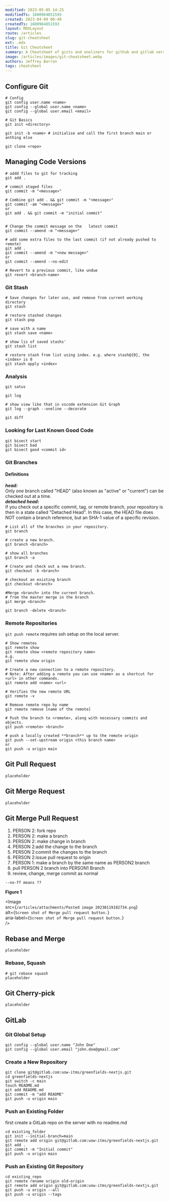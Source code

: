 ```yaml
---
modified: 2023-05-05 14:25
modifiedTs: 1680964851593
created: 2023-04-09 00:40
createdTs: 1680964851593
layout: MDXLayout
route: /articles
slug: git-cheatsheet
ext: .mdx
title: Git Cheatsheet
summary: A Cheatsheet of gists and oneliners for github and gitlab version control software.
image: /articles/images/git-cheatsheet.webp
authors: Jeffrey Barron
tags: cheatsheet
---
```


## Configure Git

```shell
# Config
git config user.name <name>
git config --global user.name <name>
git config --global user.email <email>

# Git Basics
git init <directory>

git init -b <name> # initialise and call the first branch main or anthing else

git clone <repo>
```

## Managing Code Versions

```shell
# addd files to git for tracking
git add .

# commit staged files
git commit -m "<message>"

# Combine git add . && git commit -m "<message>"
git commit -am "<message>"
or
git add . && git commit -m "initial commit"


# Change the commit message on the   latest commit
git commit --amend -m "<message>"

# add some extra files to the last commit (if not already pushed to remote)
git add .
git commit --amend -m "<new message>"
or
git commit --amend --no-edit

# Revert to a previous commit, like undue
git revert <branch-name>

```

### Git Stash

```shell
# Save changes for later use, and remove from current working directory
git stash

# restore stashed changes
git stash pop

# save with a name
git stash save <name>

# show lis of saved stashs'
git stash list

# restore stash from list using index. e.g. where stash@{0}, the <index> is 0
git stash apply <index>
```

### Analysis

```shell
git satus

git log

# show view like that in vscode extension Git Graph
git log --graph --oneline --decorate

git diff

```

### Looking for Last Known Good Code

```shell
git bisect start
git bisect bad
git bisect good <commit id>
```

### Git Branches

#### Definitions

*__head:__*  
Only *one* branch called "HEAD" (also known as "active" or "current") can be checked out at a time.  
*__detached head:__*  
If you check out a specific commit, tag, or remote branch, your repository is then in a state called "Detached Head". In this case, the HEAD file does NOT contain a branch reference, but an SHA-1 value of a specific revision.  

```shell
# List all of the branches in your repository. 
git branch

# create a new branch.
git branch <branch>

# show all branches
git branch -a

# Create and check out a new branch. 
git checkout -b <branch>

# checkout an existing branch
git checkout <branch>

#Merge <branch> into the current branch.
# from the master merge in the branch
git merge <branch>

git branch -delete <branch>
```

### Remote Repositories

`git push remote` requires ssh setup on the local server.

```shell
# Show remotes
git remote show
git remote show <remote repository name>
e.g.
git remote show origin

# Create a new connection to a remote repository. 
# Note: After adding a remote you can use <name> as a shortcut for <url> in other commands.  
git remote add <name> <url>

# Verifies the new remote URL
git remote -v

# Remove remote repo by name
git remote remove [name of the remote]

# Push the branch to <remote>, along with necessary commits and objects.
git push <remote> <branch>

# push a locally created **branch** up to the remote origin
git push --set-upstream origin <this branch name>
or
git push -u origin main
```

## Git Pull Request

```shell
placeholder
```

## Git Merge Request

```shell
placeholder
```

## Git Merge Pull Request

1. PERSON 2: fork repo
2. PERSON 2: make a branch
3. PERSON 2: make change in branch
4. PERSON 2:add the change to the branch
5. PERSON 2:commit the changes to the branch
6. PERSON 2:issue pull request to origin
7. PERSON 1: make a branch by the same name as PERSON2 branch
8. pull PERSON 2 branch into PERSON1 Branch
9. review, change, merge commit as normal

```shell
--no-ff means ??
```

__Figure 1__

<Image  
  src={`/articles/attachments/Pasted image 20230119182734.png`}  
  alt={`Screen shot of Merge pull request button.`}  
  aria-label={`Screen shot of Merge pull request button.`}  
/>

## Rebase and Merge

```shell
placeholder
```

### Rebase, Squash

```shell
# git rebase squash
placeholder
```

## Git Cherry-pick

```shell
placeholder
```

## GitLab

### Git Global Setup

```shell
git config --global user.name "John Doe"
git config --global user.email "john.doe@gmail.com"
```

### Create a New Repository

```shell
git clone git@gitlab.com:uow-itms/greenfields-nextjs.git
cd greenfields-nextjs
git switch -c main
touch README.md
git add README.md
git commit -m "add README"
git push -u origin main
```

### Push an Existing Folder

first create a GitLab repo on the server with no readme.md

```shell
cd existing_folder
git init --initial-branch=main
git remote add origin git@gitlab.com:uow-itms/greenfields-nextjs.git
git add .
git commit -m "Initial commit"
git push -u origin main
```

### Push an Existing Git Repository

```shell
cd existing_repo
git remote rename origin old-origin
git remote add origin git@gitlab.com:uow-itms/greenfields-nextjs.git
git push -u origin --all
git push -u origin --tags
```
